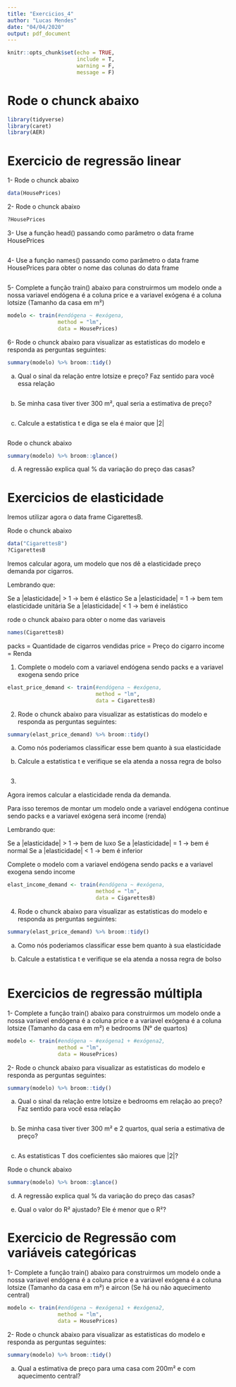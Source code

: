 ```yaml
---
title: "Exercicios_4"
author: "Lucas Mendes"
date: "04/04/2020"
output: pdf_document
---
```


```r
knitr::opts_chunk$set(echo = TRUE,
                      include = T,
                      warning = F,
                      message = F)

```


# Rode o chunck abaixo

```r
library(tidyverse)
library(caret)
library(AER)
```

# Exercicio de regressão linear

1- Rode o chunck abaixo

```r
data(HousePrices)
```

2- Rode o chunck abaixo

```r
?HousePrices
```

3- Use a função head() passando como parâmetro o data frame HousePrices

```r

```

4- Use a função names() passando como parâmetro o data frame HousePrices para obter o nome das colunas do data frame

```r

```


5- Complete a função train() abaixo para construirmos um modelo onde a nossa variavel endógena é a coluna price e a variavel exógena é a coluna lotsize (Tamanho da casa em m²)

```r
modelo <- train(#endógena ~ #exógena,
                method = "lm",
                data = HousePrices)
```

6- Rode o chunck abaixo para visualizar as estatisticas do modelo e responda as perguntas seguintes:

```r
summary(modelo) %>% broom::tidy()
```

a) Qual o sinal da relação entre lotsize e preço? Faz sentido para você essa relação

```r

```


b) Se minha casa tiver tiver 300 m², qual seria a estimativa de preço?

```r

```


c) Calcule a estatistica t e diga se ela é maior que |2|

```r

```


Rode o chunck abaixo

```r
summary(modelo) %>% broom::glance()
```

d) A regressão explica qual % da variação do preço das casas?




# Exercicios de elasticidade

Iremos utilizar agora o data frame CigarettesB. 

Rode o chunck abaixo

```r
data("CigarettesB")
?CigarettesB
```

Iremos calcular agora, um modelo que nos dê a elasticidade preço demanda por cigarros.

Lembrando que:

Se a |elasticidade| > 1 -> bem é elástico
Se a |elasticidade| = 1 -> bem tem elasticidade unitária
Se a |elasticidade| < 1 -> bem é inelástico


rode o chunck abaixo para obter o nome das variaveis

```r
names(CigarettesB)
```
packs = Quantidade de cigarros vendidas
price = Preço do cigarro
income = Renda

1) Complete o modelo com a variavel endógena sendo packs e a variavel exogena sendo price

```r
elast_price_demand <- train(#endógena ~ #exógena,
                            method = "lm",
                            data = CigarettesB)
```

2) Rode o chunck abaixo para visualizar as estatisticas do modelo e responda as perguntas seguintes:

```r
summary(elast_price_demand) %>% broom::tidy()
```

a) Como nós poderiamos classificar esse bem quanto à sua elasticidade

b) Calcule a estatistica t e verifique se ela atenda a nossa regra de bolso

```r

```

3) 

Agora iremos calcular a elasticidade renda da demanda.

Para isso teremos de montar um modelo onde a variavel endógena continue sendo packs e a variavel exógena será income (renda)

Lembrando que:

Se a |elasticidade| > 1 -> bem de luxo
Se a |elasticidade| = 1 -> bem é normal
Se a |elasticidade| < 1 -> bem é inferior


Complete o modelo com a variavel endógena sendo packs e a variavel exogena sendo income

```r
elast_income_demand <- train(#endógena ~ #exógena,
                            method = "lm",
                            data = CigarettesB)
```

4) Rode o chunck abaixo para visualizar as estatisticas do modelo e responda as perguntas seguintes:

```r
summary(elast_price_demand) %>% broom::tidy()
```

a) Como nós poderiamos classificar esse bem quanto à sua elasticidade

b) Calcule a estatistica t e verifique se ela atenda a nossa regra de bolso

```r

```






# Exercicios de regressão múltipla

1- Complete a função train() abaixo para construirmos um modelo onde a nossa variavel endógena é a coluna price e a variavel exógena é a coluna lotsize (Tamanho da casa em m²) e bedrooms (N° de quartos)

```r
modelo <- train(#endógena ~ #exógena1 + #exógena2,
                method = "lm",
                data = HousePrices)
```

2- Rode o chunck abaixo para visualizar as estatisticas do modelo e responda as perguntas seguintes:

```r
summary(modelo) %>% broom::tidy()
```

a) Qual o sinal da relação entre lotsize e bedrooms em relação ao preço? Faz sentido para você essa relação

```r

```


b) Se minha casa tiver tiver 300 m² e 2 quartos, qual seria a estimativa de preço?

```r

```


c) As estatisticas T dos coeficientes são maiores que |2|?



Rode o chunck abaixo

```r
summary(modelo) %>% broom::glance()
```

d) A regressão explica qual % da variação do preço das casas?

e) Qual o valor do R² ajustado? Ele é menor que o R²?





# Exercicio de Regressão com variáveis categóricas

1- Complete a função train() abaixo para construirmos um modelo onde a nossa variavel endógena é a coluna price e a variavel exógena é a coluna lotsize (Tamanho da casa em m²) e aircon (Se há ou não aquecimento central)

```r
modelo <- train(#endógena ~ #exógena1 + #exógena2,
                method = "lm",
                data = HousePrices)
```

2- Rode o chunck abaixo para visualizar as estatisticas do modelo e responda as perguntas seguintes:

```r
summary(modelo) %>% broom::tidy()
```

a) Qual a estimativa de preço para uma casa com 200m² e com aquecimento central?

```r

```





